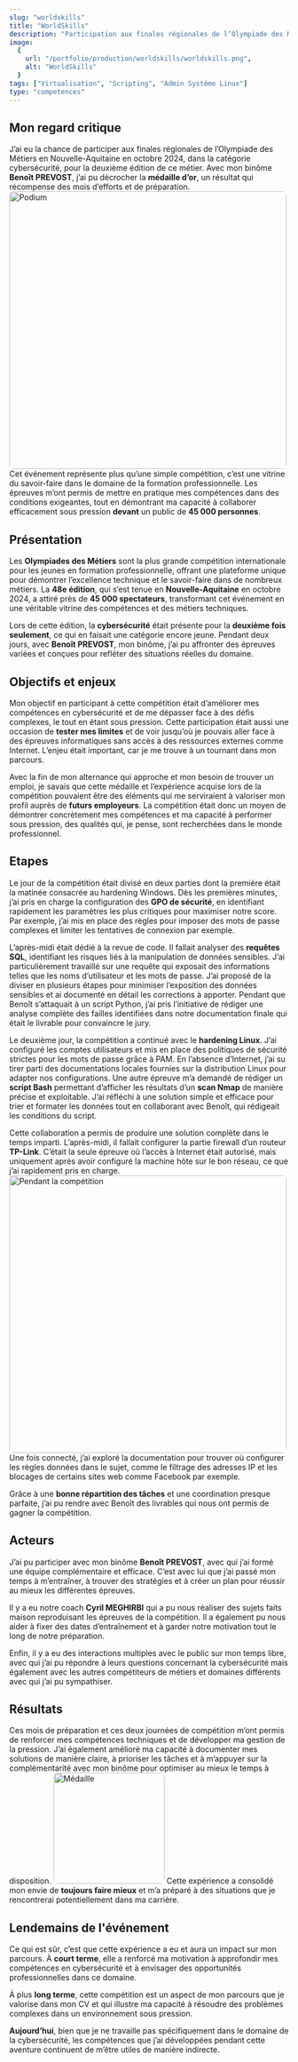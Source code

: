 ```yaml
---
slug: "worldskills"
title: "WorldSkills"
description: "Participation aux finales régionales de l’Olympiade des Métiers de Nouvelle-Aquitaine 2024 en binôme pour le métier cybersécurité aboutissant à une médaille d’or."
image:
  {
    url: "/portfolio/production/worldskills/worldskills.png",
    alt: "WorldSkills"
  }
tags: ["Virtualisation", "Scripting", "Admin Système Linux"]
type: "competences"
---
```

## Mon regard critique
J’ai eu la chance de participer aux finales régionales de l’Olympiade des Métiers en Nouvelle-Aquitaine en octobre 2024, dans la catégorie cybersécurité, pour la deuxième édition de ce métier. Avec mon binôme **Benoît PREVOST**, j’ai pu décrocher la **médaille d’or**, un résultat qui récompense des mois d’efforts et de préparation.
<img src="/portfolio/production/worldskills/worldskills.png" alt="Podium" width="500" height="auto" style="border-radius: 8px;"/>
Cet événement représente plus qu’une simple compétition, c’est une vitrine du savoir-faire dans le domaine de la formation professionnelle. Les épreuves m’ont permis de mettre en pratique mes compétences dans des conditions exigeantes, tout en démontrant ma capacité à collaborer efficacement sous pression **devant** un public de **45 000 personnes**.

## Présentation
Les **Olympiades des Métiers** sont la plus grande compétition internationale pour les jeunes en formation professionnelle, offrant une plateforme unique pour démontrer l’excellence technique et le savoir-faire dans de nombreux métiers. La **48e édition**, qui s’est tenue en **Nouvelle-Aquitaine** en octobre 2024, a attiré près de **45 000 spectateurs**, transformant cet événement en une véritable vitrine des compétences et des métiers techniques.

Lors de cette édition, la **cybersécurité** était présente pour la **deuxième fois seulement**, ce qui en faisait une catégorie encore jeune. Pendant deux jours, avec **Benoît PREVOST**, mon binôme, j’ai pu affronter des épreuves variées et conçues pour refléter des situations réelles du domaine. 

## Objectifs et enjeux
Mon objectif en participant à cette compétition était d’améliorer mes compétences en cybersécurité et de me dépasser face à des défis complexes, le tout en étant sous pression. Cette participation était aussi une occasion de **tester mes limites** et de voir jusqu’où je pouvais aller face à des épreuves informatiques sans accès à des ressources externes comme Internet.
L’enjeu était important, car je me trouve à un tournant dans mon parcours.

Avec la fin de mon alternance qui approche et mon besoin de trouver un emploi, je savais que cette médaille et l’expérience acquise lors de la compétition pouvaient être des éléments qui me serviraient à valoriser mon profil auprès de **futurs employeurs**. La compétition était donc un moyen de démontrer concrètement mes compétences et ma capacité à performer sous pression, des qualités qui, je pense, sont recherchées dans le monde professionnel.

## Etapes
Le jour de la compétition était divisé en deux parties dont la première était la matinée consacrée au hardening Windows. Dès les premières minutes, j’ai pris en charge la configuration des **GPO de sécurité**, en identifiant rapidement les paramètres les plus critiques pour maximiser notre score. Par exemple, j’ai mis en place des règles pour imposer des mots de passe complexes et limiter les tentatives de connexion par exemple.

L’après-midi était dédié à la revue de code. Il fallait analyser des **requêtes SQL**, identifiant les risques liés à la manipulation de données sensibles. J’ai particulièrement travaillé sur une requête qui exposait des informations telles que les noms d’utilisateur et les mots de passe. J’ai proposé de la diviser en plusieurs étapes pour minimiser l’exposition des données sensibles et ai documenté en détail les corrections à apporter. Pendant que Benoît s’attaquait à un script Python, j’ai pris l’initiative de rédiger une analyse complète des failles identifiées dans notre documentation finale qui était le livrable pour convaincre le jury.

Le deuxième jour, la compétition a continué avec le **hardening Linux**. J’ai configuré les comptes utilisateurs et mis en place des politiques de sécurité strictes pour les mots de passe grâce à PAM. En l’absence d’Internet, j’ai su tirer parti des documentations locales fournies sur la distribution Linux pour adapter nos configurations. Une autre épreuve m’a demandé de rédiger un **script Bash** permettant d’afficher les résultats d’un **scan Nmap** de manière précise et exploitable. J’ai réfléchi à une solution simple et efficace pour trier et formater les données tout en collaborant avec Benoît, qui rédigeait les conditions du script.

Cette collaboration a permis de produire une solution complète dans le temps imparti. L’après-midi, il fallait configurer la partie firewall d’un routeur **TP-Link**. C’était la seule épreuve où l’accès à Internet était autorisé, mais uniquement après avoir configuré la machine hôte sur le bon réseau, ce que j’ai rapidement pris en charge.
<img src="/portfolio/production/worldskills/during_competition.png" alt="Pendant la compétition" width="500" height="auto" style="border-radius: 8px;"/>
Une fois connecté, j’ai exploré la documentation pour trouver où configurer les règles données dans le sujet, comme le filtrage des adresses IP et les blocages de certains sites web comme Facebook par exemple.

Grâce à une **bonne répartition des tâches** et une coordination presque parfaite, j’ai pu rendre avec Benoît des livrables qui nous ont permis de gagner la compétition.

## Acteurs
J’ai pu participer avec mon binôme **Benoît PREVOST**, avec qui j’ai formé une équipe complémentaire et efficace. C’est avec lui que j’ai passé mon temps à m’entraîner, à trouver des stratégies et à créer un plan pour réussir au mieux les différentes épreuves.

Il y a eu notre coach **Cyril MEGHIRBI** qui a pu nous réaliser des sujets faits maison reproduisant les épreuves de la compétition. Il a également pu nous aider à fixer des dates d’entraînement et à garder notre motivation tout le long de notre préparation.

Enfin, il y a eu des interactions multiples avec le public sur mon temps libre, avec qui j’ai pu répondre à leurs questions concernant la cybersécurité mais également avec les autres compétiteurs de métiers et domaines différents avec qui j’ai pu sympathiser.

## Résultats
Ces mois de préparation et ces deux journées de compétition m’ont permis de renforcer mes compétences techniques et de développer ma gestion de la pression. J’ai également amélioré ma capacité à documenter mes solutions de manière claire, à prioriser les tâches et à m’appuyer sur la complémentarité avec mon binôme pour optimiser au mieux le temps à disposition.
<img src="/portfolio/production/worldskills/gold_medal.png" alt="Médaille" width="200" height="auto" style="border-radius: 8px;"/>
Cette expérience a consolidé mon envie de **toujours faire mieux** et m’a préparé à des situations que je rencontrerai potentiellement dans ma carrière.

## Lendemains de l'événement
Ce qui est sûr, c’est que cette expérience a eu et aura un impact sur mon parcours. À **court terme**, elle a renforcé ma motivation à approfondir mes compétences en cybersécurité et à envisager des opportunités professionnelles dans ce domaine.

À plus **long terme**, cette compétition est un aspect de mon parcours que je valorise dans mon CV et qui illustre ma capacité à résoudre des problèmes complexes dans un environnement sous pression.

**Aujourd’hui**, bien que je ne travaille pas spécifiquement dans le domaine de la cybersécurité, les compétences que j’ai développées pendant cette aventure continuent de m’être utiles de manière indirecte.
